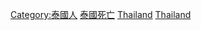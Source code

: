 
[[Category:泰國人|Category:泰國人]]
[[Category:泰國死亡|]]
[[Category:亞洲死者|Thailand]]
[[Category:各國死者|Thailand]]